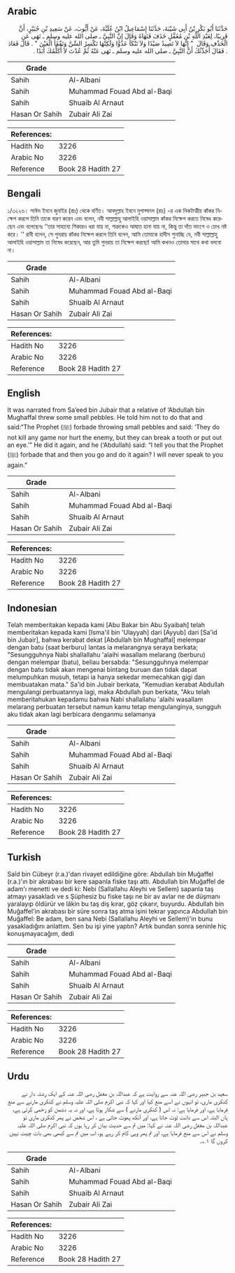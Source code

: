 ## Arabic


<div dir="rtl" lang="ar" style={{fontSize:'larger',backgroundColor:'#f8f9fa',padding:20}}>
حَدَّثَنَا أَبُو بَكْرِ بْنُ أَبِي شَيْبَةَ، حَدَّثَنَا إِسْمَاعِيلُ ابْنُ عُلَيَّةَ، عَنْ أَيُّوبَ، عَنْ سَعِيدِ بْنِ جُبَيْرٍ، أَنَّ قَرِيبًا، لِعَبْدِ اللَّهِ بْنِ مُغَفَّلٍ خَذَفَ فَنَهَاهُ وَقَالَ إِنَّ النَّبِيَّ ـ صلى الله عليه وسلم ـ نَهَى عَنِ الْخَذْفِ وَقَالَ ‏ "‏ إِنَّهَا لاَ تَصِيدُ صَيْدًا وَلاَ تَنْكَأُ عَدُوًّا وَلَكِنَّهَا تَكْسِرُ السِّنَّ وَتَفْقَأُ الْعَيْنَ ‏"‏ ‏.‏ قَالَ فَعَادَ ‏.‏ فَقَالَ أُحَدِّثُكَ أَنَّ النَّبِيَّ ـ صلى الله عليه وسلم ـ نَهَى عَنْهُ ثُمَّ عُدْتَ لاَ أُكَلِّمُكَ أَبَدًا ‏.‏
</div>
<div style={{backgroundColor:'#f8f9fa',padding:20, marginBottom: 10}}><table> <thead> <tr> <th>Grade</th> <th></th> </tr> </thead> <tbody> <tr><td>Sahih</td><td>Al-Albani</td></tr><tr><td>Sahih</td><td>Muhammad Fouad Abd al-Baqi</td></tr><tr><td>Sahih</td><td>Shuaib Al Arnaut</td></tr><tr><td>Hasan Or Sahih</td><td>Zubair Ali Zai</td></tr></tbody></table><table> <thead> <tr> <th>References:</th> <th></th> </tr> </thead> <tbody><tr><td>Hadith No</td><td>3226</td></tr><tr><td>Arabic No</td><td>3226</td></tr><tr><td>Reference</td><td>Book 28 Hadith 27</td></tr></tbody></table></div>

## Bengali


<div dir="ltr" lang="bn" style={{fontSize:'larger',backgroundColor:'#f8f9fa',padding:20}}>
১/৩২২৬। সাঈদ ইবনে জুবাইর (রাঃ) থেকে বর্ণিত। আবদুল্লাহ ইবনে মুগাফ্ফাল (রাঃ) -র এক নিকটাত্মীয় কাঁকর নিক্ষেপ করলে তিনি তাকে বারণ করেন এবং বলেন, নবী সাল্লাল্লাহু আলাইহি ওয়াসাল্লাম কাঁকর নিক্ষেপ করতে নিষেধ করেছেন এবং বলেছেনঃ ‘‘তার সাহায্যে শিকারও ধরা যায় না, শত্রুকেও আঘাত হানা যায় না, কিন্তু তা দাঁত ভাংগে ও চোখ নষ্ট করে। ’’ রাবী বলেন, সে পুনরায় কাঁকর নিক্ষেপ করলে তিনি বলেন, আমি তোমাকে হাদীস শুনাচ্ছি যে, নবী সাল্লাল্লাহু আলাইহি ওয়াসাল্লাম তা নিষেধ করেছেন, আর তুমি পুনরায় তা নিক্ষেপ করছো! আমি কখনও তোমার সাথে কথা বলবো না।
</div>
<div style={{backgroundColor:'#f8f9fa',padding:20, marginBottom: 10}}><table> <thead> <tr> <th>Grade</th> <th></th> </tr> </thead> <tbody> <tr><td>Sahih</td><td>Al-Albani</td></tr><tr><td>Sahih</td><td>Muhammad Fouad Abd al-Baqi</td></tr><tr><td>Sahih</td><td>Shuaib Al Arnaut</td></tr><tr><td>Hasan Or Sahih</td><td>Zubair Ali Zai</td></tr></tbody></table><table> <thead> <tr> <th>References:</th> <th></th> </tr> </thead> <tbody><tr><td>Hadith No</td><td>3226</td></tr><tr><td>Arabic No</td><td>3226</td></tr><tr><td>Reference</td><td>Book 28 Hadith 27</td></tr></tbody></table></div>

## English


<div dir="ltr" lang="en" style={{fontSize:'larger',backgroundColor:'#f8f9fa',padding:20}}>
It was narrated from Sa’eed bin Jubair that a relative of ‘Abdullah bin Mughaffal threw some small pebbles. He told him not to do that and said:“The Prophet (ﷺ) forbade throwing small pebbles and said: ‘They do not kill any game nor hurt the enemy, but they can break a tooth or put out an eye.’” He did it again, and he (‘Abdullah) said: “I tell you that the Prophet (ﷺ) forbade that and then you go and do it again? I will never speak to you again.”
</div>
<div style={{backgroundColor:'#f8f9fa',padding:20, marginBottom: 10}}><table> <thead> <tr> <th>Grade</th> <th></th> </tr> </thead> <tbody> <tr><td>Sahih</td><td>Al-Albani</td></tr><tr><td>Sahih</td><td>Muhammad Fouad Abd al-Baqi</td></tr><tr><td>Sahih</td><td>Shuaib Al Arnaut</td></tr><tr><td>Hasan Or Sahih</td><td>Zubair Ali Zai</td></tr></tbody></table><table> <thead> <tr> <th>References:</th> <th></th> </tr> </thead> <tbody><tr><td>Hadith No</td><td>3226</td></tr><tr><td>Arabic No</td><td>3226</td></tr><tr><td>Reference</td><td>Book 28 Hadith 27</td></tr></tbody></table></div>

## Indonesian


<div dir="ltr" lang="id" style={{fontSize:'larger',backgroundColor:'#f8f9fa',padding:20}}>
Telah memberitakan kepada kami [Abu Bakar bin Abu Syaibah] telah memberitakan kepada kami [Isma'il bin 'Ulayyah] dari [Ayyub] dari [Sa'id bin Jubair], bahwa kerabat dekat [Abdullah bin Mughaffal] melempar dengan batu (saat berburu) lantas ia melarangnya seraya berkata; "Sesungguhnya Nabi shallallahu 'alaihi wasallam melarang (berburu) dengan melempar (batu), beliau bersabda: "Sesungguhnya melempar dengan batu tidak akan mengenai bintang buruan dan tidak dapat melumpuhkan musuh, tetapi ia hanya sekedar memecahkan gigi dan membuatakan mata." Sa'id bin Jubair berkata, "Kemudian kerabat Abdullah mengulangi perbuatannya lagi, maka Abdullah pun berkata, "Aku telah memberitahukan kepadamu bahwa Nabi shallallahu 'alaihi wasallam melarang perbuatan tersebut namun kamu tetap mengulanginya, sungguh aku tidak akan lagi berbicara denganmu selamanya
</div>
<div style={{backgroundColor:'#f8f9fa',padding:20, marginBottom: 10}}><table> <thead> <tr> <th>Grade</th> <th></th> </tr> </thead> <tbody> <tr><td>Sahih</td><td>Al-Albani</td></tr><tr><td>Sahih</td><td>Muhammad Fouad Abd al-Baqi</td></tr><tr><td>Sahih</td><td>Shuaib Al Arnaut</td></tr><tr><td>Hasan Or Sahih</td><td>Zubair Ali Zai</td></tr></tbody></table><table> <thead> <tr> <th>References:</th> <th></th> </tr> </thead> <tbody><tr><td>Hadith No</td><td>3226</td></tr><tr><td>Arabic No</td><td>3226</td></tr><tr><td>Reference</td><td>Book 28 Hadith 27</td></tr></tbody></table></div>

## Turkish


<div dir="ltr" lang="tr" style={{fontSize:'larger',backgroundColor:'#f8f9fa',padding:20}}>
Saîd bin Cübeyr (r.a.)'dan rivayet edildiğine göre: Abdullah bin Muğaffel (r.a.)'ın bir akrabası bir kere sapanla fiske taşı attı. Abdullah bin Muğaffel de adam'ı menetti ve dedi ki: Nebi (Sallallahu Aleyhi ve Sellem) sapanla taş atmayı yasakladı ve s Şüphesiz bu fiske taşı ne bir av avlar ne de düşmanı yaralayıp öldürür ve lâkin bu taş diş kırar, göz çıkarır, buyurdu. Abdullah bin Muğaffel'in akrabası bir süre sonra taş atma işini tekrar yapınca Abdullah bin Muğaffel: Be adam, ben sana Nebi (Sallallahu Aleyhi ve Sellem)'in bunu yasakladığını anlattım. Sen bu işi yine yaptın? Artık bundan sonra seninle hiç konuşmayacağım, dedi
</div>
<div style={{backgroundColor:'#f8f9fa',padding:20, marginBottom: 10}}><table> <thead> <tr> <th>Grade</th> <th></th> </tr> </thead> <tbody> <tr><td>Sahih</td><td>Al-Albani</td></tr><tr><td>Sahih</td><td>Muhammad Fouad Abd al-Baqi</td></tr><tr><td>Sahih</td><td>Shuaib Al Arnaut</td></tr><tr><td>Hasan Or Sahih</td><td>Zubair Ali Zai</td></tr></tbody></table><table> <thead> <tr> <th>References:</th> <th></th> </tr> </thead> <tbody><tr><td>Hadith No</td><td>3226</td></tr><tr><td>Arabic No</td><td>3226</td></tr><tr><td>Reference</td><td>Book 28 Hadith 27</td></tr></tbody></table></div>

## Urdu


<div dir="rtl" lang="ur" style={{fontSize:'larger',backgroundColor:'#f8f9fa',padding:20}}>
سعید بن جبیر رضی اللہ عنہ سے روایت ہے کہ عبداللہ بن مغفل رضی اللہ عنہ کے ایک رشتہ دار نے کنکری ماری، تو انہوں نے اسے منع کیا اور کہا کہ نبی اکرم صلی اللہ علیہ وسلم نے کنکری مارنے سے منع فرمایا ہے، اور فرمایا ہے: نہ اس ( کنکری مارنے ) سے شکار ہوتا ہے، اور نہ یہ دشمن کو زخمی کرتی ہے، ہاں البتہ اس سے دانت ٹوٹ جاتا ہے، اور آنکھ پھوٹ جاتی ہے ، اس شخص نے پھر کنکری ماری تو عبداللہ بن مغفل رضی اللہ عنہ نے کہا: میں تم سے حدیث بیان کر رہا ہوں کہ نبی اکرم صلی اللہ علیہ وسلم نے اس سے منع فرمایا ہے، اور تم پھر وہی کام کر رہے ہو، اب میں تم سے کبھی بھی بات چیت نہیں کروں گا ۱؎۔
</div>
<div style={{backgroundColor:'#f8f9fa',padding:20, marginBottom: 10}}><table> <thead> <tr> <th>Grade</th> <th></th> </tr> </thead> <tbody> <tr><td>Sahih</td><td>Al-Albani</td></tr><tr><td>Sahih</td><td>Muhammad Fouad Abd al-Baqi</td></tr><tr><td>Sahih</td><td>Shuaib Al Arnaut</td></tr><tr><td>Hasan Or Sahih</td><td>Zubair Ali Zai</td></tr></tbody></table><table> <thead> <tr> <th>References:</th> <th></th> </tr> </thead> <tbody><tr><td>Hadith No</td><td>3226</td></tr><tr><td>Arabic No</td><td>3226</td></tr><tr><td>Reference</td><td>Book 28 Hadith 27</td></tr></tbody></table></div>